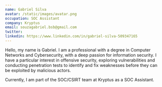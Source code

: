 ```yaml
---
name: Gabriel Silva
avatar: /static/images/avatar.png
occupation: SOC Assistant
company: Kryptus
email: souzagabriel.bsb@gmail.com
twitter:
linkedin: https://www.linkedin.com/in/gabriel-silva-509347165
---
```


Hello, my name is Gabriel. I am a professional with a degree in Computer Networks and Cybersecurity, with a deep passion for information security. I have a particular interest in offensive security, exploring vulnerabilities and conducting penetration tests to identify and fix weaknesses before they can be exploited by malicious actors.

Currently, I am part of the SOC/CSIRT team at Kryptus as a SOC Assistant.
